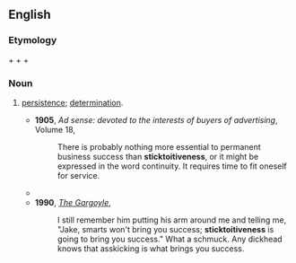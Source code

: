==English==

===Etymology===
{{term|stick to||persist at}} + {{term|it}} + {{term|-ive}} + {{term|-ness}}

===Noun===
{{en-noun|-}}

# {{informal}} [[persistence]]; [[determination]].
#* '''1905''', ''Ad sense: devoted to the interests of buyers of advertising'', Volume 18,
#*: There is probably nothing more essential to permanent business success than '''sticktoitiveness''', or it might be expressed in the word continuity. It requires time to fit oneself for service.
#*{{quote-book|title=How can I keep from singing: Pete Seeger‎|page=305|author=David King Dunaway|year=1990|passage=Perhaps he oversimplified his life when he wrote: "All you need to be a modern johnny Appleseed is a guitar and some '''sticktoitiveness''',"}}
#* '''1990''', ''[[Gargoyle Humor Magazine|The Gargoyle]]'',
#*: I still remember him putting his arm around me and telling me, "Jake, smarts won't bring you success; '''sticktoitiveness''' is going to bring you success." What a schmuck. Any dickhead knows that asskicking is what brings you success.